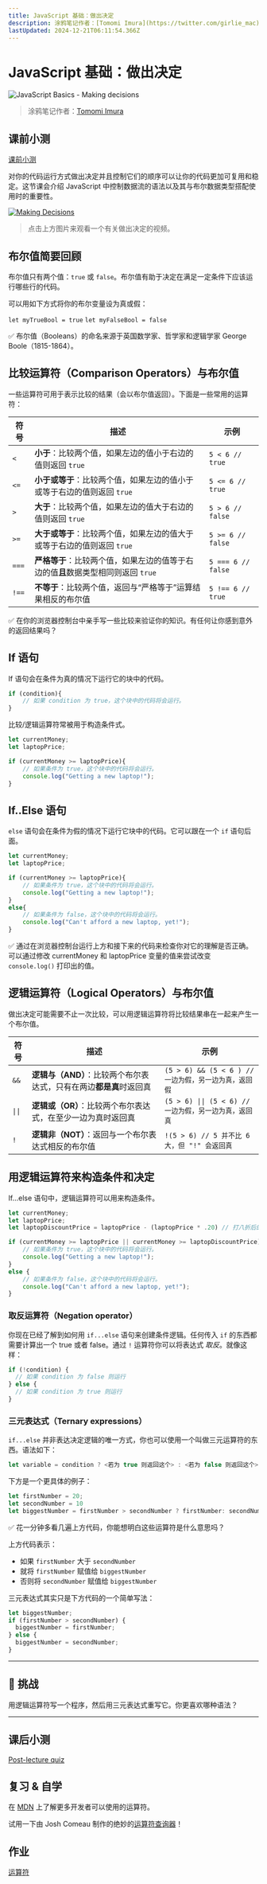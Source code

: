 ```yaml
---
title: JavaScript 基础：做出决定
description: 涂鸦笔记作者：[Tomomi Imura](https://twitter.com/girlie_mac)
lastUpdated: 2024-12-21T06:11:54.366Z
---
```


# JavaScript 基础：做出决定

![JavaScript Basics - Making decisions](/sketchnotes/webdev101-js-decisions.png)
> 涂鸦笔记作者：[Tomomi Imura](https://twitter.com/girlie_mac)

## 课前小测
[课前小测](https://ashy-river-0debb7803.1.azurestaticapps.net/quiz/11?loc=zh_cn)

对你的代码运行方式做出决定并且控制它们的顺序可以让你的代码更加可复用和稳定。这节课会介绍 JavaScript 中控制数据流的语法以及其与布尔数据类型搭配使用时的重要性。

[![Making Decisions](https://img.youtube.com/vi/SxTp8j-fMMY/0.jpg)](https://youtube.com/watch?v=SxTp8j-fMMY "做出决定")

> 点击上方图片来观看一个有关做出决定的视频。

## 布尔值简要回顾

布尔值只有两个值：`true` 或 `false`。布尔值有助于决定在满足一定条件下应该运行哪些行的代码。

可以用如下方式将你的布尔变量设为真或假：

`let myTrueBool = true`
`let myFalseBool = false`

✅ 布尔值（Booleans）的命名来源于英国数学家、哲学家和逻辑学家 George Boole（1815-1864）。

## 比较运算符（Comparison Operators）与布尔值

一些运算符可用于表示比较的结果（会以布尔值返回）。下面是一些常用的运算符：

| 符号  | 描述                                                                              | 示例               |
| ----- | --------------------------------------------------------------------------------- | ------------------ |
| `<`   | **小于**：比较两个值，如果左边的值小于右边的值则返回 `true`                       | `5 < 6 // true`    |
| `<=`  | **小于或等于**：比较两个值，如果左边的值小于或等于右边的值则返回 `true`           | `5 <= 6 // true`   |
| `>`   | **大于**：比较两个值，如果左边的值大于右边的值则返回 `true`                       | `5 > 6 // false`   |
| `>=`  | **大于或等于**：比较两个值，如果左边的值大于或等于右边的值则返回 `true`           | `5 >= 6 // false`  |
| `===` | **严格等于**：比较两个值，如果左边的值等于右边的值**且**数据类型相同则返回 `true` | `5 === 6 // false` |
| `!==` | **不等于**：比较两个值，返回与“严格等于”运算结果相反的布尔值                      | `5 !== 6 // true`  |

✅ 在你的浏览器控制台中亲手写一些比较来验证你的知识。有任何让你感到意外的返回结果吗？

## If 语句

If 语句会在条件为真的情况下运行它的块中的代码。

```javascript
if (condition){
    // 如果 condition 为 true，这个块中的代码将会运行。
}
```

比较/逻辑运算符常被用于构造条件式。

```javascript
let currentMoney;
let laptopPrice;

if (currentMoney >= laptopPrice){
    // 如果条件为 true，这个块中的代码将会运行。
    console.log("Getting a new laptop!");
}
```

## If..Else 语句

`else` 语句会在条件为假的情况下运行它块中的代码。它可以跟在一个 `if` 语句后面。

```javascript
let currentMoney;
let laptopPrice;

if (currentMoney >= laptopPrice){
    // 如果条件为 true，这个块中的代码将会运行。
    console.log("Getting a new laptop!");
}
else{
    // 如果条件为 false，这个块中的代码将会运行。
    console.log("Can't afford a new laptop, yet!");
}
```

✅ 通过在浏览器控制台运行上方和接下来的代码来检查你对它的理解是否正确。可以通过修改 currentMoney 和 laptopPrice 变量的值来尝试改变 `console.log()` 打印出的值。

## 逻辑运算符（Logical Operators）与布尔值

做出决定可能需要不止一次比较，可以用逻辑运算符将比较结果串在一起来产生一个布尔值。

| 符号   | 描述                                                                | 示例                                                   |
| ------ | ------------------------------------------------------------------- | ------------------------------------------------------ |
| `&&`   | **逻辑与（AND）**：比较两个布尔表达式，只有在两边**都是真**时返回真 | `(5 > 6) && (5 < 6 ) // 一边为假，另一边为真，返回假`  |
| `\|\|` | **逻辑或（OR）**：比较两个布尔表达式，在至少一边为真时返回真        | `(5 > 6) \|\| (5 < 6) // 一边为假，另一边为真，返回真` |
| `!`    | **逻辑非（NOT）**：返回与一个布尔表达式相反的布尔值                 | `!(5 > 6) // 5 并不比 6 大，但 "!" 会返回真`           |

## 用逻辑运算符来构造条件和决定

If...else 语句中，逻辑运算符可以用来构造条件。

```javascript
let currentMoney;
let laptopPrice;
let laptopDiscountPrice = laptopPrice - (laptopPrice * .20) // 打八折后的笔记本电脑价格

if (currentMoney >= laptopPrice || currentMoney >= laptopDiscountPrice){
    // 如果条件为 true，这个块中的代码将会运行。
    console.log("Getting a new laptop!");
}
else {
    // 如果条件为 false，这个块中的代码将会运行。
    console.log("Can't afford a new laptop, yet!");
}
```

### 取反运算符（Negation operator）

你现在已经了解到如何用 `if...else` 语句来创建条件逻辑。任何传入 `if` 的东西都需要计算出一个 true 或者 false。通过 `!` 运算符你可以将表达式 _取反_。就像这样：

```javascript
if (!condition) {
  // 如果 condition 为 false 则运行
} else {
  // 如果 condition 为 true 则运行
}
```

### 三元表达式（Ternary expressions）

`if...else` 并非表达决定逻辑的唯一方式，你也可以使用一个叫做三元运算符的东西。语法如下：

```javascript
let variable = condition ? <若为 true 则返回这个> : <若为 false 则返回这个>
```

下方是一个更具体的例子：

```javascript
let firstNumber = 20;
let secondNumber = 10
let biggestNumber = firstNumber > secondNumber ? firstNumber: secondNumber;
```

✅ 花一分钟多看几遍上方代码，你能想明白这些运算符是什么意思吗？

上方代码表示：

- 如果 `firstNumber` 大于 `secondNumber`
- 就将 `firstNumber` 赋值给 `biggestNumber`
- 否则将 `secondNumber` 赋值给 `biggestNumber`

三元表达式其实只是下方代码的一个简单写法：

```javascript
let biggestNumber;
if (firstNumber > secondNumber) {
  biggestNumber = firstNumber;
} else {
  biggestNumber = secondNumber;
}
```

---

## 🚀 挑战

用逻辑运算符写一个程序，然后用三元表达式重写它。你更喜欢哪种语法？

---
## 课后小测
[Post-lecture quiz](https://ashy-river-0debb7803.1.azurestaticapps.net/quiz/12?loc=zh_cn)

## 复习 & 自学

在 [MDN](https://developer.mozilla.org/zh-CN/docs/Web/JavaScript/Reference/Operators) 上了解更多开发者可以使用的运算符。

试用一下由 Josh Comeau 制作的绝妙的[运算符查询器](https://joshwcomeau.com/operator-lookup/)！

## 作业

[运算符](assignment.zh-cn.md)

